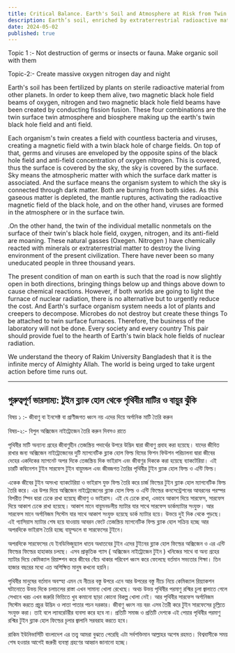 ```yaml
---
title: Critical Balance. Earth's Soil and Atmosphere at Risk from Twin Black Holes
description: Earth’s soil, enriched by extraterrestrial radioactive material, relies on twin black hole fields for oxygen and nitrogen. The balance is threatened by chemical reactions and radiation. Urgent action is needed.
date: 2024-05-02
published: true
---
```


Topic 1 :- Not destruction of germs or insects or fauna. Make organic soil with them

Topic-2:- Create massive oxygen nitrogen day and night

Earth's soil has been fertilized by plants on sterile radioactive material from other planets. In order to keep them alive, two magnetic black hole field beams of oxygen, nitrogen and two magnetic black hole field beams have been created by conducting fission fusion. These four combinations are the twin surface twin atmosphere and biosphere making up the earth's twin black hole field and anti field.

Each organism's twin creates a field with countless bacteria and viruses, creating a magnetic field with a twin black hole of charge fields. On top of that, germs and viruses are enveloped by the opposite spins of the black hole field and anti-field concentration of oxygen nitrogen. This is covered, thus the surface is covered by the sky, the sky is covered by the surface.
Sky means the atmospheric matter with which the surface dark matter is associated. And the surface means the organism system to which the sky is connected through dark matter. Both are burning from both sides. As this gaseous matter is depleted, the mantle ruptures, activating the radioactive magnetic field of the black hole, and on the other hand, viruses are formed in the atmosphere or in the surface twin.

.On the other hand, the twin of the individual metallic nonmetals on the surface of their twin's black hole field, oxygen, nitrogen, and its anti-field are moaning. These natural gasses (Oxegen. Nitrogen )  have chemically reacted with minerals or extraterrestrial matter to destroy the living environment of the present civilization. There have never been so many uneducated people in three thousand years.

The present condition of man on earth is such that the road is now slightly open in both directions, bringing things below up and things above down to cause chemical reactions. However, if both worlds are going to light the furnace of nuclear radiation, there is no alternative but to urgently reduce the cost. And Earth's surface organism system needs a lot of plants and creepers to decompose. Microbes do not destroy but create these things 
To be attached to twin surface furnaces. Therefore, the business of the laboratory will not be done. Every society and every country
This pair should provide fuel to the hearth of Earth's twin black hole fields of nuclear radiation.

We understand the theory of Rakim University Bangladesh that it is the infinite mercy of Almighty Allah. The world is being urged to take urgent action before time runs out.

---

## গুরুত্বপূর্ণ ভারসাম্য: টুইন ব্ল্যাক হোল থেকে পৃথিবীর মাটির ও বায়ুর ঝুঁকি

বিষয় ১ :- জীবাণু বা ইনসেক্ট বা প্রাণীজগত ধ্বংস নয় এদের দিয়ে অর্গানিক মাটি তৈরি করুন

বিষয়-২:- বিপুল অক্সিজেন নাইট্রোজেন তৈরি করুন দিবসও রাতে

পৃথিবীর মাটি অন‍্যান‍্য গ্রহের জীবাণুহীন তেজস্ক্রিয় পদার্থের উপরে উদ্ভিদ দ্বারা জীবাণু প্রবাহ করা হয়েছে। যাদের জীবিত রাখার জন‍্য অক্সিজেন নাইট্রোজেনের দুটি ম‍্যাগনেটিক ব্ল‍্যাক হোল ফিল্ড বিমের ফিশন ফিউশন পরিচালনা দ্বারা জীবের দেহের একদিকের ম‍্যাগনেট অপর দিকে তেজস্ক্রিয় দিক ভাইরাস এবং জীবাণুর দিককে করা হয়েছে ব‍্যাকটেরিয়া। এই চারটি কম্বিনেশন টুইন সারফেস টুইন বায়ুমন্ডল এবং জীবজগত তৈরির পৃথিবীর টুইন ব্ল‍্যাক হোল ফিল্ড ও এন্টি ফিল্ড। 

একেক জীবের টুইন অসংখ‍্য ব‍্যাকটেরিয়া ও ভাইরাস যুক্ত ফিল্ড তৈরি করে চার্জ ফিল্ডের টুইন ব্ল‍্যাক হোল ম‍্যাগনেটিক ফিল্ড তৈরি করে। এর উপর দিয়ে অক্সিজেন নাইট্রোজেনের ব্ল‍্যাক হোল ফিল্ড ও এন্টি ফিল্ডের কনসেন্ট্রেশনের আবরনের পরস্পর বিপরীত স্পিন  দ্বারা ঢেকে রাখা হয়েছে জীবাণু ও ভাইরাস। এই যে ঢেকে রাখা, এভাবে আকাশ দিয়ে সারফেস, সারফেস দিয়ে আকাশ ঢেকে রাখা হয়েছে। আকাশ  মানে বায়ুমনডলীয় ম‍্যাটার যার সাথে সারফেস ডার্কম‍্যাটার সংযুক্ত। আর সারফেস মানে অর্গানিজম সিস্টেম যার সাথে আকাশ সংযুক্ত হয়েছে ডার্ক ম‍্যাটার হয়ে। উভয়ে  দুই দিক থেকে পুড়ছে। এই গ‍্যাসিয়াস ম‍্যাটার শেষ হয়ে যাওয়ায় আবরন ফেটে তেজস্ক্রিয় ম‍্যাগনেটিক ফিল্ড ব্ল‍্যাক হোল সক্রিয় হচ্ছে আর অপরদিকে ভাইরাস তৈরি হচ্ছে বায়ুম্ডলে বা সারফেসের টুইনে।

অপরদিকে সারফেসের যে ইনডিভিজুয়‍্যাল ধাতব অধাতবের টুইন এদের টুইনের ব্ল‍্যাক হোল ফিল্ডের অক্সিজেন ও এর এন্টি ফিল্ডের ফিল্ডের হাহাকার চলছে। এসব প্রাকৃতিক গ‍্যাস ( অক্সিজেন নাইট্রোজেন টুইন ) খনিজের সাথে বা অন‍্য গ্রহের ম‍্যাটার দিয়ে কেমিক্যাল রিয়াক্শন করে জীবের বেঁচে থাকার পরিবেশ ধ্বংস করে ফেলেছে বর্তমান সভ‍্যতার শিক্ষা। তিন হাজার বছরের মধ‍্যে এত অশিক্ষিত মানুষ কখনো হয়নি। 

পৃথিবীর মানুষের বর্তমান অবস্হা এমন যে নীচের বস্তু উপরে এনে আর উপরের বস্তু নীচে নিয়ে কেমিক‍্যাল রিয়‍্যাকশন ঘটানোতে উভয় দিকে চলাচলের রাস্তা এখন সামান‍্য খোলা রেখেছে। অথচ উভয় পৃথিবীর পরমাণু রশ্মির চূলা জ্বালাতে গেলে সেখানে খরচ এখন জরুরি ভিত্তিতে খুব কমানো ছাড়া কোনো বিকল্প খোলা নেই। আর পৃথিবীর সারফেস অর্গানিজম সিস্টেম করতে প্রচুর উদ্ভিদ ও লাতা পাতার পচন দরকার। জীবাণু ধ্বংস নয় বরং এসব তৈরী করে 
টুইন সারফেসের চূল্লিতে সংযুক্ত করা। তাই বলে ল‍্যাবরেটরীর ব‍্যবসা করে হবে না। প্রতিটি সমাজ ও প্রতিটি দেশকে
এই পেয়ার পৃথিবীর পরমাণু রশ্মির টুইন ব্ল‍্যাক হোল ফিল্ডের চূলার জ্বালানি সরবরাহ করতে  হবে।

রাকিম ইউনিভার্সিটি বাংলাদেশ এর তত্ত্ব আমরা বুঝতে পেরেছি এটা সর্বশক্তিমান আল্লাহর অশেষ রহমত। বিশ্ববাসীকে সময় শেষ হওয়ার আগেই জরুরী ব্যবস্থা গ্রহণের আহ্বান জানানো হচ্ছে।
